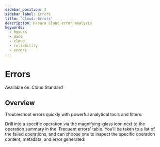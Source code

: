 ```yaml
---
sidebar_position: 3
sidebar_label: Errors
title: 'Cloud: Errors'
description: Hasura Cloud error analysis
keywords:
  - hasura
  - docs
  - cloud
  - reliability
  - errors
---
```



# Errors

<div className='badge badge--primary heading-badge'>Available on: Cloud Standard</div>

## Overview

Troubleshoot errors quickly with powerful analytical tools and filters:

<Thumbnail src='/img/observability/pro-tab-errors.png' alt='Hasura Cloud Console errors tab' />

Drill into a specific operation via the magnifying-glass icon next to the operation summary in the 'Frequent errors'
table. You'll be taken to a list of the failed operations, and can choose one to inspect the specific operation content,
metadata, and error generated:

<Thumbnail src='/img/observability/inspect-error.png' alt='Hasura Cloud Console inspect a failed operation' />

